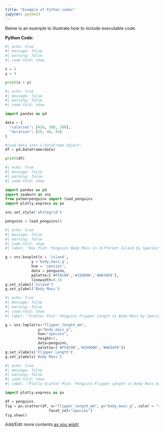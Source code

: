 ```yaml
---
title: "Example of Python codes"
jupyter: python3
---
```


Below is an example to illustrate how to include executable code.

**Python Code:**

```python
#| echo: true
#| message: false
#| warning: false
#| code-fold: show

x = 5
y = 3

print(x + y)
```

```python
#| echo: true
#| message: false
#| warning: false
#| code-fold: show

import pandas as pd

data = {
  "calories": [420, 380, 390],
  "duration": [50, 40, 45]
}

#load data into a DataFrame object:
df = pd.DataFrame(data)

print(df) 
```

```python
#| echo: true
#| message: false
#| warning: false
#| code-fold: show

import pandas as pd
import seaborn as sns 
from palmerpenguins import load_penguins
import plotly.express as px

sns.set_style('whitegrid')

penguins = load_penguins()
```

```python
#| echo: true
#| message: false
#| warning: false
#| code-fold: show
#| label: "Box Plot: Penguins Body Mass in different Island by Species"

g = sns.boxplot(x = 'island',
            y ='body_mass_g',
            hue = 'species',
            data = penguins,
            palette=['#FF8C00','#159090','#A034F0'],
            linewidth=0.3)
g.set_xlabel('Island')
g.set_ylabel('Body Mass')
```

```python
#| echo: true
#| message: false
#| warning: false
#| code-fold: show
#| label: "Scatter Plot: Penguins Flipper Length vs Body Mass by Species"

g = sns.lmplot(x="flipper_length_mm",
               y="body_mass_g",
               hue="species",
               height=7,
               data=penguins,
               palette=['#FF8C00','#159090','#A034F0'])
g.set_xlabels('Flipper Length')
g.set_ylabels('Body Mass')
```

```python
#| echo: true
#| message: false
#| warning: false
#| code-fold: show
#| label: "Plotly Scatter Plot: Penguins Flipper Length vs Body Mass by Species"

import plotly.express as px

df = penguins
fig = px.scatter(df, x="flipper_length_mm", y="body_mass_g", color = "sex",
                    facet_col="species")
fig.show()
```

Add/Edit more contents [as you wish!]{.underline}

